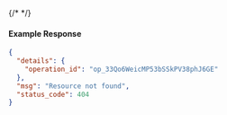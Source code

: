 {/* <!-- Code generated for API Clients. DO NOT EDIT. --> */}

#### Example Response
```json
{
  "details": {
    "operation_id": "op_33Qo6WeicMP53bSSkPV38phJ6GE"
  },
  "msg": "Resource not found",
  "status_code": 404
}

```